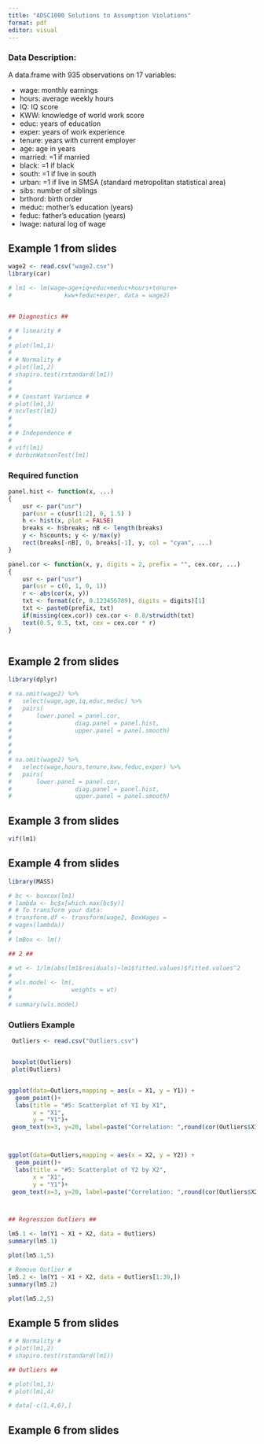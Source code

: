 ```yaml
---
title: "ADSC1000 Solutions to Assumption Violations"
format: pdf
editor: visual
---
```


### Data Description:

A data.frame with 935 observations on 17 variables:

-   wage: monthly earnings
-   hours: average weekly hours
-   IQ: IQ score
-   KWW: knowledge of world work score
-   educ: years of education
-   exper: years of work experience
-   tenure: years with current employer
-   age: age in years
-   married: =1 if married
-   black: =1 if black
-   south: =1 if live in south
-   urban: =1 if live in SMSA (standard metropolitan statistical area)
-   sibs: number of siblings
-   brthord: birth order
-   meduc: mother's education (years)
-   feduc: father's education (years)
-   lwage: natural log of wage

## Example 1 from slides

```r

wage2 <- read.csv("wage2.csv")
library(car)

# lm1 <- lm(wage~age+iq+educ+meduc+hours+tenure+
#               kww+feduc+exper, data = wage2)


## Diagnostics ##

# # linearity #
# 
# plot(lm1,1) 
# 
# # Normality #
# plot(lm1,2)
# shapiro.test(rstandard(lm1))
# 
# 
# # Constant Variance #
# plot(lm1,3)
# ncvTest(lm1)
# 
# 
# # Independence #
# 
# vif(lm1)
# durbinWatsonTest(lm1)

```

### Required function

```r

panel.hist <- function(x, ...)
{
    usr <- par("usr")
    par(usr = c(usr[1:2], 0, 1.5) )
    h <- hist(x, plot = FALSE)
    breaks <- h$breaks; nB <- length(breaks)
    y <- h$counts; y <- y/max(y)
    rect(breaks[-nB], 0, breaks[-1], y, col = "cyan", ...)
}

panel.cor <- function(x, y, digits = 2, prefix = "", cex.cor, ...)
{
    usr <- par("usr")
    par(usr = c(0, 1, 0, 1))
    r <- abs(cor(x, y))
    txt <- format(c(r, 0.123456789), digits = digits)[1]
    txt <- paste0(prefix, txt)
    if(missing(cex.cor)) cex.cor <- 0.8/strwidth(txt)
    text(0.5, 0.5, txt, cex = cex.cor * r)
}



```

## Example 2 from slides

```r

library(dplyr)

# na.omit(wage2) %>% 
#   select(wage,age,iq,educ,meduc) %>% 
#   pairs(
#       lower.panel = panel.cor,
#                  diag.panel = panel.hist,
#                  upper.panel = panel.smooth)
# 
# 
# 
# na.omit(wage2) %>% 
#   select(wage,hours,tenure,kww,feduc,exper) %>% 
#   pairs(
#       lower.panel = panel.cor,
#                  diag.panel = panel.hist,
#                  upper.panel = panel.smooth)

```

## Example 3 from slides

```r

vif(lm1)


```

## Example 4 from slides

```r
library(MASS)

# bc <- boxcox(lm1)
# lambda <- bc$x[which.max(bc$y)]
# # To transform your data:
# transform.df <- transform(wage2, BoxWages =
# wage∧(lambda))
# 
# lmBox <- lm()

## 2 ##

# wt <- 1/lm(abs(lm1$residuals)~lm1$fitted.values)$fitted.values^2
# 
# wls.model <- lm(,
#                 weights = wt)
# 
# summary(wls.model)


```

### Outliers Example

```r

 Outliers <- read.csv("Outliers.csv")


 boxplot(Outliers)
 plot(Outliers)


ggplot(data=Outliers,mapping = aes(x = X1, y = Y1)) +
  geom_point()+
  labs(title = "#5: Scatterplot of Y1 by X1",
       x = "X1",
       y = "Y1")+
 geom_text(x=3, y=20, label=paste("Correlation: ",round(cor(Outliers$X1,Outliers$Y1),digits=3))) + geom_smooth(method='lm') #Add regression line to plot



ggplot(data=Outliers,mapping = aes(x = X2, y = Y2)) +
  geom_point()+
  labs(title = "#5: Scatterplot of Y2 by X2",
       x = "X1",
       y = "Y1")+
 geom_text(x=3, y=20, label=paste("Correlation: ",round(cor(Outliers$X2,Outliers$Y2),digits=3))) + geom_smooth(method='lm') #Add regression line to plot



## Regression Outliers ##

lm5.1 <- lm(Y1 ~ X1 + X2, data = Outliers)
summary(lm5.1)

plot(lm5.1,5)

# Remove Outlier #
lm5.2 <- lm(Y1 ~ X1 + X2, data = Outliers[1:39,])
summary(lm5.2)

plot(lm5.2,5)

```

## Example 5 from slides

```r


# # Normality #
# plot(lm1,2)
# shapiro.test(rstandard(lm1))

## Outliers ##

# plot(lm1,3)
# plot(lm1,4)

# data[-c(1,4,6),]

```

## Example 6 from slides

```r



```
